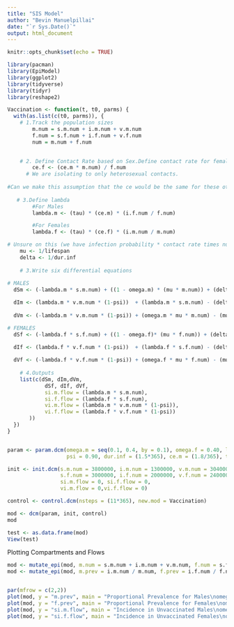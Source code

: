 ```yaml
---
title: "SIS Model"
author: "Bevin Manuelpillai"
date: "`r Sys.Date()`"
output: html_document
---
```


```r
knitr::opts_chunk$set(echo = TRUE)

library(pacman)
library(EpiModel)
library(ggplot2)
library(tidyverse)
library(tidyr)
library(reshape2)
```

```r
Vaccination <- function(t, t0, parms) {
  with(as.list(c(t0, parms)), {
    # 1.Track the population sizes
        m.num = s.m.num + i.m.num + v.m.num
        f.num = s.f.num + i.f.num + v.f.num
        num = m.num + f.num

    
    # 2. Define Contact Rate based on Sex.Define contact rate for females based on the contact rate for males.
        ce.f <- (ce.m * m.num) / f.num
      # We are isolating to only heterosexual contacts.
      
#Can we make this assumption that the ce would be the same for these other ones
    
   # 3.Define lambda
        #For Males
        lambda.m <- (tau) * (ce.m) * (i.f.num / f.num)

        #For Females
        lambda.f <- (tau) * (ce.f) * (i.m.num / m.num)

# Unsure on this (we have infection probability * contact rate times number of people infected overall???)
    mu <- 1/lifespan
    delta <- 1/dur.inf
    
    # 3.Write six differential equations
    
# MALES
  dSm <- (-lambda.m * s.m.num) + ((1 - omega.m) * (mu * m.num)) + (delta * i.m.num)  - (mu * s.m.num)

  dIm <- (lambda.m * v.m.num * (1-psi))  + (lambda.m * s.m.num) - (delta * i.m.num)  - (mu * i.m.num)
  
  dVm <- (-lambda.m * v.m.num * (1-psi)) + (omega.m * mu * m.num) - (mu * v.m.num)

# FEMALES
  dSf <- (-lambda.f * s.f.num) + ((1 - omega.f)* (mu * f.num)) + (delta * i.f.num)  - (mu * s.f.num)

  dIf <- (lambda.f * v.f.num * (1-psi))  + (lambda.f * s.f.num) - (delta * i.f.num)  - (mu * i.f.num)
  
  dVf <- (-lambda.f * v.f.num * (1-psi)) + (omega.f * mu * f.num) - (mu * v.f.num)
    
    # 4.Outputs
    list(c(dSm, dIm,dVm,
            dSf, dIf, dVf,
            si.m.flow = (lambda.m * s.m.num),
            si.f.flow = (lambda.f * s.f.num),
            vi.m.flow = (lambda.m * v.m.num * (1-psi)),
            vi.f.flow = (lambda.f * v.f.num * (1-psi))
       ))
  })
}


param <- param.dcm(omega.m = seq(0.1, 0.4, by = 0.1), omega.f = 0.40, lifespan = (11*365),
                   psi = 0.90, dur.inf = (1.5*365), ce.m = (1.8/365), tau = 0.74)

init <- init.dcm(s.m.num = 3800000, i.m.num = 1300000, v.m.num = 304000,
                 s.f.num = 3000000, i.f.num = 2000000, v.f.num = 240000,
                 si.m.flow = 0, si.f.flow = 0,
                 vi.m.flow = 0,vi.f.flow = 0)

control <- control.dcm(nsteps = (11*365), new.mod = Vaccination)

mod <- dcm(param, init, control)
mod

test <- as.data.frame(mod)
View(test)
```

Plotting Compartments and Flows

```r
mod <- mutate_epi(mod, m.num = s.m.num + i.m.num + v.m.num, f.num = s.f.num + i.f.num + v.f.num)
mod <- mutate_epi(mod, m.prev = i.m.num / m.num, f.prev = i.f.num / f.num)


par(mfrow = c(2,2))
plot(mod, y = "m.prev", main = "Proportional Prevalence for Males\nomega.m = 0.1-0.4", legend = "full")
plot(mod, y = "f.prev", main = "Proportional Prevalence for Females\nomega.m = 0.1-0.4", legend = "full")
plot(mod, y = "si.m.flow", main = "Incidence in Unvaccinated Males\nomega.m = 0.1-0.4", legend = "full")
plot(mod, y = "si.f.flow", main = "Incidence in Unvaccinated Females\nomega.m = 0.1-0.4", legend = "full")
```
